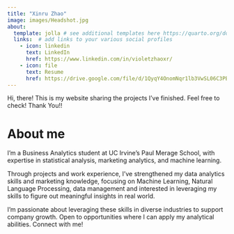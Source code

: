 ```yaml
---
title: "Xinru Zhao"
image: images/Headshot.jpg
about:
  template: jolla # see additional templates here https://quarto.org/docs/websites/website-about.html
  links:  # add links to your various social profiles
    - icon: linkedin
      text: LinkedIn
      href: https://www.linkedin.com/in/violetzhaoxr/
    - icon: file
      text: Resume
      href: https://drive.google.com/file/d/1QyqY4OnomNqr1lb3VwSL06C3PB7G67KW/view?usp=sharing
---
```



Hi, there! This is my website sharing the projects I've finished. Feel free to check! Thank You!!

# About me
I’m a Business Analytics student at UC Irvine’s Paul Merage School, with expertise in statistical analysis, marketing analytics, and machine learning.

Through projects and work experience, I’ve strengthened my data analytics skills and marketing knowledge, focusing on Machine Learning, Natural Language Processing, data management and interested in leveraging my skills to figure out meaningful insights in real world.

I’m passionate about leveraging these skills in diverse industries to support company growth. Open to opportunities where I can apply my analytical abilities. Connect with me!


